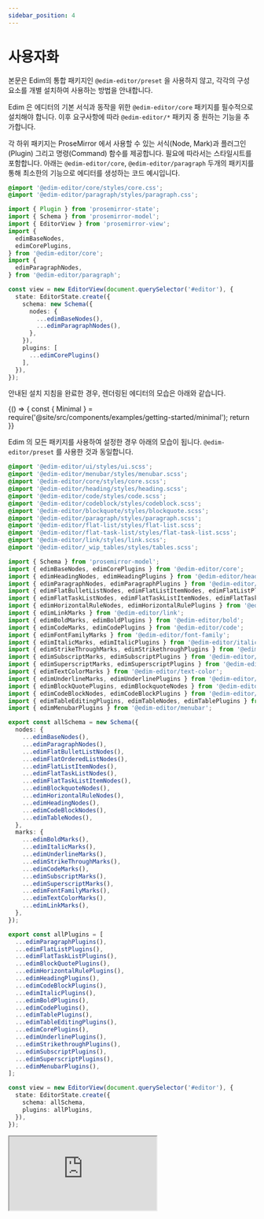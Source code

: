 ```yaml
---
sidebar_position: 4
---
```



# 사용자화

본문은 Edim의 통합 패키지인 `@edim-editor/preset` 을 사용하지 않고, 각각의 구성요소를 개별 설치하여 사용하는 방법을 안내합니다.

Edim 은 에디터의 기본 서식과 동작을 위한 `@edim-editor/core` 패키지를 필수적으로 설치해야 합니다. 이후 요구사항에 따라 `@edim-editor/*` 패키지 중 원하는 기능을 추가합니다.

각 하위 패키지는 ProseMirror 에서 사용할 수 있는 서식(Node, Mark)과 플러그인(Plugin) 그리고 명령(Command) 함수를 제공합니다. 필요에 따라서는 스타일시트를 포함합니다. 아래는 `@edim-editor/core`, `@edim-editor/paragraph` 두개의 패키지를 통해 최소한의 기능으로 에디터를 생성하는 코드 예시입니다.

```scss title="src/global.scss"
@import '@edim-editor/core/styles/core.css';
@import '@edim-editor/paragraph/styles/paragraph.css';
```

```typescript title="src/index.ts"
import { Plugin } from 'prosemirror-state';
import { Schema } from 'prosemirror-model';
import { EditorView } from 'prosemirror-view';
import {
  edimBaseNodes,
  edimCorePlugins,
} from '@edim-editor/core';
import {
  edimParagraphNodes,
} from '@edim-editor/paragraph';

const view = new EditorView(document.querySelector('#editor'), {
  state: EditorState.create({
    schema: new Schema({
      nodes: {
        ...edimBaseNodes(),
        ...edimParagraphNodes(),
      },
    }),
    plugins: [
      ...edimCorePlugins()
    ],
  }),
});
```

안내된 설치 지침을 완료한 경우, 렌더링된 에디터의 모습은 아래와 같습니다.

<BrowserOnly>
  {() => {
    const { Minimal } = require('@site/src/components/examples/getting-started/minimal');
    return <Minimal />
  }}
</BrowserOnly>

Edim 의 모든 패키지를 사용하여 설정한 경우 아래의 모습이 됩니다. `@edim-editor/preset` 를 사용한 것과 동일합니다.

```css title="src/global.scss"
@import '@edim-editor/ui/styles/ui.scss';
@import '@edim-editor/menubar/styles/menubar.scss';
@import '@edim-editor/core/styles/core.scss';
@import '@edim-editor/heading/styles/heading.scss';
@import '@edim-editor/code/styles/code.scss';
@import '@edim-editor/codeblock/styles/codeblock.scss';
@import '@edim-editor/blockquote/styles/blockquote.scss';
@import '@edim-editor/paragraph/styles/paragraph.scss';
@import '@edim-editor/flat-list/styles/flat-list.scss';
@import '@edim-editor/flat-task-list/styles/flat-task-list.scss';
@import '@edim-editor/link/styles/link.scss';
@import '@edim-editor/_wip_tables/styles/tables.scss';
```

```typescript title="src/index.ts"
import { Schema } from 'prosemirror-model';
import { edimBaseNodes, edimCorePlugins } from '@edim-editor/core';
import { edimHeadingNodes, edimHeadingPlugins } from '@edim-editor/heading';
import { edimParagraphNodes, edimParagraphPlugins } from '@edim-editor/paragraph';
import { edimFlatBulletListNodes, edimFlatListItemNodes, edimFlatListPlugins, edimFlatOrderedListNodes } from '@edim-editor/flat-list';
import { edimFlatTaskListNodes, edimFlatTaskListItemNodes, edimFlatTaskListPlugins } from '@edim-editor/flat-task-list';
import { edimHorizontalRuleNodes, edimHorizontalRulePlugins } from '@edim-editor/hr';
import { edimLinkMarks } from '@edim-editor/link';
import { edimBoldMarks, edimBoldPlugins } from '@edim-editor/bold';
import { edimCodeMarks, edimCodePlugins } from '@edim-editor/code';
import { edimFontFamilyMarks } from '@edim-editor/font-family';
import { edimItalicMarks, edimItalicPlugins } from '@edim-editor/italic';
import { edimStrikeThroughMarks, edimStrikethroughPlugins } from '@edim-editor/strikethrough';
import { edimSubscriptMarks, edimSubscriptPlugins } from '@edim-editor/subscript';
import { edimSuperscriptMarks, edimSuperscriptPlugins } from '@edim-editor/superscript';
import { edimTextColorMarks } from '@edim-editor/text-color';
import { edimUnderlineMarks, edimUnderlinePlugins } from '@edim-editor/underline';
import { edimBlockQuotePlugins, edimBlockquoteNodes } from '@edim-editor/blockquote';
import { edimCodeBlockNodes, edimCodeBlockPlugins } from '@edim-editor/codeblock';
import { edimTableEditingPlugins, edimTableNodes, edimTablePlugins } from '@edim-editor/tables';
import { edimMenubarPlugins } from '@edim-editor/menubar';

export const allSchema = new Schema({
  nodes: {
    ...edimBaseNodes(),
    ...edimParagraphNodes(),
    ...edimFlatBulletListNodes(),
    ...edimFlatOrderedListNodes(),
    ...edimFlatListItemNodes(),
    ...edimFlatTaskListNodes(),
    ...edimFlatTaskListItemNodes(),
    ...edimBlockquoteNodes(),
    ...edimHorizontalRuleNodes(),
    ...edimHeadingNodes(),
    ...edimCodeBlockNodes(),
    ...edimTableNodes(),
  },
  marks: {
    ...edimBoldMarks(),
    ...edimItalicMarks(),
    ...edimUnderlineMarks(),
    ...edimStrikeThroughMarks(),
    ...edimCodeMarks(),
    ...edimSubscriptMarks(),
    ...edimSuperscriptMarks(),
    ...edimFontFamilyMarks(),
    ...edimTextColorMarks(),
    ...edimLinkMarks(),
  },
});

export const allPlugins = [
  ...edimParagraphPlugins(),
  ...edimFlatListPlugins(),
  ...edimFlatTaskListPlugins(),
  ...edimBlockQuotePlugins(),
  ...edimHorizontalRulePlugins(),
  ...edimHeadingPlugins(),
  ...edimCodeBlockPlugins(),
  ...edimItalicPlugins(),
  ...edimBoldPlugins(),
  ...edimCodePlugins(),
  ...edimTablePlugins(),
  ...edimTableEditingPlugins(),
  ...edimCorePlugins(),
  ...edimUnderlinePlugins(),
  ...edimStrikethroughPlugins(),
  ...edimSubscriptPlugins(),
  ...edimSuperscriptPlugins(),
  ...edimMenubarPlugins(),
];

const view = new EditorView(document.querySelector('#editor'), {
  state: EditorState.create({
    schema: allSchema,
    plugins: allPlugins,
  }),
});
```

<iframe className='stackblitz' src="https://stackblitz.com/edit/typescript-tm1j7h?ctl=1&embed=1"></iframe>